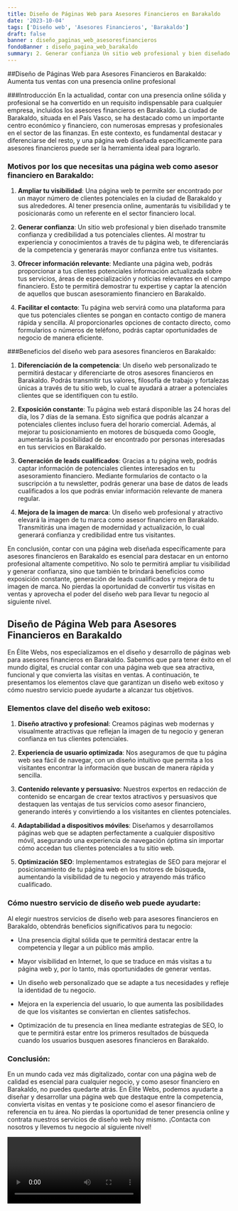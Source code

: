 ```yaml
---
title: Diseño de Páginas Web para Asesores Financieros en Barakaldo
date: '2023-10-04'
tags: ['Diseño web', 'Asesores Financieros', 'Barakaldo']
draft: false
banner : diseño_paginas_web_asesoresfinancieros
fondoBanner : diseño_pagina_web_barakaldo
summary: 2. Generar confianza Un sitio web profesional y bien diseñado transmite confianza y credibilidad a tus potenciales clientes. Al mostrar tu experiencia y conocimientos a través de tu página web, te diferenciarás de la competencia y generarás mayor confianza entre tus visitantes.
---
```


##Diseño de Páginas Web para Asesores Financieros en Barakaldo: Aumenta tus ventas con una presencia online profesional

###Introducción
En la actualidad, contar con una presencia online sólida y profesional se ha convertido en un requisito indispensable para cualquier empresa, incluidos los asesores financieros en Barakaldo. La ciudad de Barakaldo, situada en el País Vasco, se ha destacado como un importante centro económico y financiero, con numerosas empresas y profesionales en el sector de las finanzas. En este contexto, es fundamental destacar y diferenciarse del resto, y una página web diseñada específicamente para asesores financieros puede ser la herramienta ideal para lograrlo.

### Motivos por los que necesitas una página web como asesor financiero en Barakaldo:
1. **Ampliar tu visibilidad**: Una página web te permite ser encontrado por un mayor número de clientes potenciales en la ciudad de Barakaldo y sus alrededores. Al tener presencia online, aumentarás tu visibilidad y te posicionarás como un referente en el sector financiero local.

2. **Generar confianza**: Un sitio web profesional y bien diseñado transmite confianza y credibilidad a tus potenciales clientes. Al mostrar tu experiencia y conocimientos a través de tu página web, te diferenciarás de la competencia y generarás mayor confianza entre tus visitantes.

3. **Ofrecer información relevante**: Mediante una página web, podrás proporcionar a tus clientes potenciales información actualizada sobre tus servicios, áreas de especialización y noticias relevantes en el campo financiero. Esto te permitirá demostrar tu expertise y captar la atención de aquellos que buscan asesoramiento financiero en Barakaldo.

4. **Facilitar el contacto**: Tu página web servirá como una plataforma para que tus potenciales clientes se pongan en contacto contigo de manera rápida y sencilla. Al proporcionarles opciones de contacto directo, como formularios o números de teléfono, podrás captar oportunidades de negocio de manera eficiente.

###Beneficios del diseño web para asesores financieros en Barakaldo:
1. **Diferenciación de la competencia**: Un diseño web personalizado te permitirá destacar y diferenciarte de otros asesores financieros en Barakaldo. Podrás transmitir tus valores, filosofía de trabajo y fortalezas únicas a través de tu sitio web, lo cual te ayudará a atraer a potenciales clientes que se identifiquen con tu estilo.

2. **Exposición constante**: Tu página web estará disponible las 24 horas del día, los 7 días de la semana. Esto significa que podrás alcanzar a potenciales clientes incluso fuera del horario comercial. Además, al mejorar tu posicionamiento en motores de búsqueda como Google, aumentarás la posibilidad de ser encontrado por personas interesadas en tus servicios en Barakaldo.

3. **Generación de leads cualificados**: Gracias a tu página web, podrás captar información de potenciales clientes interesados en tu asesoramiento financiero. Mediante formularios de contacto o la suscripción a tu newsletter, podrás generar una base de datos de leads cualificados a los que podrás enviar información relevante de manera regular.

4. **Mejora de la imagen de marca**: Un diseño web profesional y atractivo elevará la imagen de tu marca como asesor financiero en Barakaldo. Transmitirás una imagen de modernidad y actualización, lo cual generará confianza y credibilidad entre tus visitantes.

En conclusión, contar con una página web diseñada específicamente para asesores financieros en Barakaldo es esencial para destacar en un entorno profesional altamente competitivo. No solo te permitirá ampliar tu visibilidad y generar confianza, sino que también te brindará beneficios como exposición constante, generación de leads cualificados y mejora de tu imagen de marca. No pierdas la oportunidad de convertir tus visitas en ventas y aprovecha el poder del diseño web para llevar tu negocio al siguiente nivel.


<GifSeo />

<Cta />

## Diseño de Página Web para Asesores Financieros en Barakaldo

En Élite Webs, nos especializamos en el diseño y desarrollo de páginas web para asesores financieros en Barakaldo. Sabemos que para tener éxito en el mundo digital, es crucial contar con una página web que sea atractiva, funcional y que convierta las visitas en ventas. A continuación, te presentamos los elementos clave que garantizan un diseño web exitoso y cómo nuestro servicio puede ayudarte a alcanzar tus objetivos.

### Elementos clave del diseño web exitoso:

1. **Diseño atractivo y profesional**: Creamos páginas web modernas y visualmente atractivas que reflejan la imagen de tu negocio y generan confianza en tus clientes potenciales.

2. **Experiencia de usuario optimizada**: Nos aseguramos de que tu página web sea fácil de navegar, con un diseño intuitivo que permita a los visitantes encontrar la información que buscan de manera rápida y sencilla.

3. **Contenido relevante y persuasivo**: Nuestros expertos en redacción de contenido se encargan de crear textos atractivos y persuasivos que destaquen las ventajas de tus servicios como asesor financiero, generando interés y convirtiendo a los visitantes en clientes potenciales.

4. **Adaptabilidad a dispositivos móviles**: Diseñamos y desarrollamos páginas web que se adapten perfectamente a cualquier dispositivo móvil, asegurando una experiencia de navegación óptima sin importar cómo accedan tus clientes potenciales a tu sitio web.

5. **Optimización SEO**: Implementamos estrategias de SEO para mejorar el posicionamiento de tu página web en los motores de búsqueda, aumentando la visibilidad de tu negocio y atrayendo más tráfico cualificado.

### Cómo nuestro servicio de diseño web puede ayudarte:

Al elegir nuestros servicios de diseño web para asesores financieros en Barakaldo, obtendrás beneficios significativos para tu negocio:

- Una presencia digital sólida que te permitirá destacar entre la competencia y llegar a un público más amplio.

- Mayor visibilidad en Internet, lo que se traduce en más visitas a tu página web y, por lo tanto, más oportunidades de generar ventas.

- Un diseño web personalizado que se adapte a tus necesidades y refleje la identidad de tu negocio.

- Mejora en la experiencia del usuario, lo que aumenta las posibilidades de que los visitantes se conviertan en clientes satisfechos.

- Optimización de tu presencia en línea mediante estrategias de SEO, lo que te permitirá estar entre los primeros resultados de búsqueda cuando los usuarios busquen asesores financieros en Barakaldo.

### Conclusión:

En un mundo cada vez más digitalizado, contar con una página web de calidad es esencial para cualquier negocio, y como asesor financiero en Barakaldo, no puedes quedarte atrás. En Élite Webs, podemos ayudarte a diseñar y desarrollar una página web que destaque entre la competencia, convierta visitas en ventas y te posicione como el asesor financiero de referencia en tu área. No pierdas la oportunidad de tener presencia online y contrata nuestros servicios de diseño web hoy mismo. ¡Contacta con nosotros y llevemos tu negocio al siguiente nivel!

<Video />

<CtaBot job='Asesores Financieros' city='Barakaldo'/>

<Gmaps query='Barakaldo+españa+maps' />
